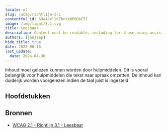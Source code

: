 ```yaml
---
locale: nl
slug: /wcag/richtlijn-3-1
contentful_id: 69a4cvllK7hntXHP0DbC5I
image: /img/light/3.1.svg
title: Leesbaar
description: Content must be readable, including for those using assistive technologies.
authors: [janjaap]
hide_title: true
date: 2022-06-16
last_update:
  date: 2024-04-30
---
```


<Hero
  title="Leesbaar"
  imageSrc="/img/light/3.1.svg"
  alt="WCAG 3.1 - Logo"
  prefix="Richtlijn 3.1"
/>

Inhoud moet gelezen kunnen worden door hulpmiddelen. Dit is vooral belangrijk voor hulpmiddelen die tekst naar spraak omzetten. De inhoud kan duidelijk worden voorgelezen indien de taal juist is ingesteld.

## Hoofdstukken

<LinkList title="Hoofdstukken" isHighlighted={true}>
  <LinkListItem url="/nl/richtlijnen/wcag/succescriterium-3-1-1" title="Succescriterium 3.1.1 - Taal van de pagina" pageTitle="Taal van de pagina" shortDescription="Ensure the language is set for all content." icon="/img/light/3.1.1.svg" iconAlt="WCAG 3.1.1 - Logo"/>
  <LinkListItem url="/nl/richtlijnen/wcag/succescriterium-3-1-2" title="Succescriterium 3.1.2 - Taal van onderdelen" pageTitle="Taal van onderdelen" shortDescription="Ensure assistive technologies can switch between languages when content is written in multiple languages." icon="/img/light/3.1.2.svg" iconAlt="WCAG 3.1.2 - Logo"/>
  <LinkListItem url="/nl/richtlijnen/wcag/succescriterium-3-1-3" title="Succescriterium 3.1.3 - Ongebruikelijke woorden" pageTitle="Ongebruikelijke woorden" shortDescription="A mechanism must be available for identifying specific definitions of words or phrases used in an unusual or restricted way, including idioms and jargon." icon="/img/light/3.1.3.svg" iconAlt="WCAG 3.1.3 icon"/>
  <LinkListItem url="/nl/richtlijnen/wcag/succescriterium-3-1-4" title="Succescriterium 3.1.4 - Afkortingen" pageTitle="Afkortingen" shortDescription="A mechanism for identifying the expanded form or meaning of abbreviations must be available." icon="/img/light/3.1.4.svg" iconAlt="WCAG 3.1.4 - Image"/>
  <LinkListItem url="/nl/richtlijnen/wcag/succescriterium-3-1-5" title="Succescriterium 3.1.5 - Leesniveau" pageTitle="Leesniveau" shortDescription="Make sure a version that does not require reading ability more advanced than the lower secondary education level, is available." icon="/img/light/3.1.5.svg" iconAlt="WCAG 3.1.5 icon"/>
  <LinkListItem url="/nl/richtlijnen/wcag/succescriterium-3-1-6" title="Succescriterium 3.1.6 - Uitspraak" pageTitle="Uitspraak" shortDescription="A mechanism is available for identifying specific pronunciation of words where meaning of the  words, in context, is ambiguous without knowing the pronunciation." icon="/img/light/3.1.6.svg" iconAlt="WCAG 3.1.6 icon"/>
</LinkList>

## Bronnen

- [WCAG 2.1 - Richtlijn 3.1 - Leesbaar](https://www.w3.org/Translations/WCAG21-nl/#leesbaar)
